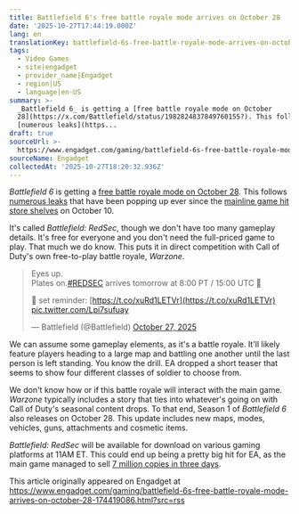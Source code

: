 ```yaml
---
title: Battlefield 6's free battle royale mode arrives on October 28
date: '2025-10-27T17:44:19.000Z'
lang: en
translationKey: battlefield-6s-free-battle-royale-mode-arrives-on-october-28
tags:
  - Video Games
  - site|engadget
  - provider_name|Engadget
  - region|US
  - language|en-US
summary: >-
  _Battlefield 6_ is getting a [free battle royale mode on October
  28](https://x.com/Battlefield/status/1982824837849760155?). This follows
  [numerous leaks](https...
draft: true
sourceUrl: >-
  https://www.engadget.com/gaming/battlefield-6s-free-battle-royale-mode-arrives-on-october-28-174419086.html?src=rss
sourceName: Engadget
collectedAt: '2025-10-27T18:20:32.936Z'
---
```

_Battlefield 6_ is getting a [free battle royale mode on October 28](https://x.com/Battlefield/status/1982824837849760155?). This follows [numerous leaks](https://www.pcgamer.com/games/fps/battlefield-6-dataminers-claim-mysterious-granite-files-related-to-this-weeks-patch-could-be-a-shadowdrop-for-its-battle-royale-mode/) that have been popping up ever since the [mainline game hit store shelves](https://www.engadget.com/gaming/theres-finally-a-trailer-for-battlefield-6-but-no-multiplayer-details-just-yet-170144110.html) on October 10.

It's called _Battlefield: RedSec_, though we don't have too many gameplay details. It's free for everyone and you don't need the full-priced game to play. That much we do know. This puts it in direct competition with Call of Duty's own free-to-play battle royale, _Warzone_.

> Eyes up.  
> Plates on.[#REDSEC](https://twitter.com/hashtag/REDSEC?src=hash&ref_src=twsrc%5Etfw) arrives tomorrow at 8:00 PT / 15:00 UTC 🔴  
>   
> 🔔 set reminder: [https://t.co/xuRd1LETVr](https://t.co/xuRd1LETVr) [pic.twitter.com/Lpi7sufuay](https://t.co/Lpi7sufuay)
> 
> — Battlefield (@Battlefield) [October 27, 2025](https://twitter.com/Battlefield/status/1982824837849760155?ref_src=twsrc%5Etfw)

We can assume some gameplay elements, as it's a battle royale. It'll likely feature players heading to a large map and battling one another until the last person is left standing. You know the drill. EA dropped a short teaser that seems to show four different classes of soldier to choose from.

We don't know how or if this battle royale will interact with the main game. _Warzone_ typically includes a story that ties into whatever's going on with Call of Duty's seasonal content drops. To that end, Season 1 of _Battlefield 6_ also releases on October 28. This update includes new maps, modes, vehicles, guns, attachments and cosmetic items.

_Battlefield: RedSec_ will be available for download on various gaming platforms at 11AM ET. This could end up being a pretty big hit for EA, as the main game managed to sell [7 million copies in three days](https://www.engadget.com/gaming/battlefield-6-sold-over-7-million-copies-in-three-days-181826351.html).

This article originally appeared on Engadget at https://www.engadget.com/gaming/battlefield-6s-free-battle-royale-mode-arrives-on-october-28-174419086.html?src=rss
